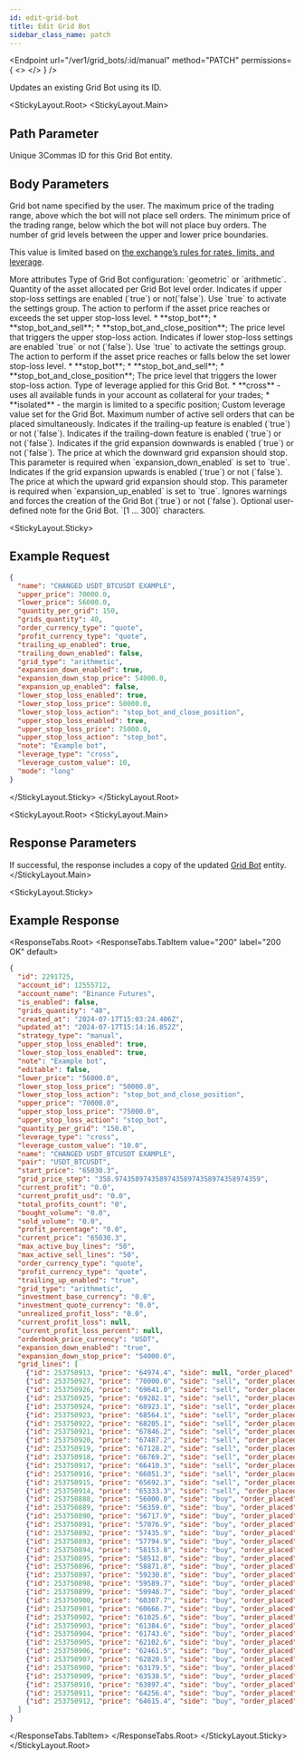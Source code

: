 ```yaml
---
id: edit-grid-bot
title: Edit Grid Bot
sidebar_class_name: patch
---
```


<Endpoint
  url="/ver1/grid_bots/:id/manual"
  method="PATCH"
  permissions={
    <>
      <Permission title="Permission" description="BOTS_WRITE" />
      <Permission title="Security" description="SIGNED" />
    </>
  }
/>

  Updates an existing Grid Bot using its ID.

<StickyLayout.Root>
   <StickyLayout.Main>

## Path Parameter 
<ApiParam name='id' type='integer' id="id" required>
   Unique 3Commas ID for this Grid Bot entity.
</ApiParam>

## Body Parameters 

<ApiParam name='name' type='integer' id="name" required>
  Grid bot name specified by the user.
</ApiParam>

<ApiParam name='upper_price' type='number' id="upper_price" required>
   The maximum price of the trading range, above which the bot will not place sell orders.
</ApiParam>

<ApiParam name='lower_price' type='number' id="lower_price" required>
   The minimum price of the trading range, below which the bot will not place buy orders.
</ApiParam>

<ApiParam name='grids_quantity' type="number" id="grids_quantity" required>
  The number of grid levels between the upper and lower price boundaries.

  This value is limited based on [the exchange’s rules for rates, limits, and leverage](/market-data/3_currency_rates_and_limits_with_leverage_data.mdx).
</ApiParam> 


<CollapseAll>
<CollapseAllHeading> More attributes <CollapseAllButton /> </CollapseAllHeading>

<CollapsibleApiParam name="grid_type" type="string" id="grid_type">
  Type of Grid Bot configuration: `geometric` or `arithmetic`.
</CollapsibleApiParam>

<CollapsibleApiParam name="quantity_per_grid" type="number" id="quantity_per_grid" required>
   Quantity of the asset allocated per Grid Bot level order.
</CollapsibleApiParam>

<CollapsibleApiParam name="upper_stop_loss_enabled" type="boolean" id="upper_stop_loss_enabled">
  Indicates if upper stop-loss settings are enabled (`true`) or not(`false`). Use `true` to activate the settings group.
</CollapsibleApiParam>

<CollapsibleApiParam name="upper_stop_loss_action" type="string" id="upper_stop_loss_action">
  The action to perform if the asset price reaches or exceeds the set upper stop-loss level.
  <CollapsibleNestedParams openName="Hide allowed values" collapsedName="Show allowed values">
      * **stop_bot**;
      * **stop_bot_and_sell**;
      * **stop_bot_and_close_position**;
     </CollapsibleNestedParams>
</CollapsibleApiParam>

<CollapsibleApiParam name="upper_stop_loss_price" type="number" id="upper_stop_loss_price">
  The price level that triggers the upper stop-loss action.
</CollapsibleApiParam> 
   
<CollapsibleApiParam name="lower_stop_loss_enabled" type="boolean" id="lower_stop_loss_enabled">
   Indicates if lower stop-loss settings are enabled `true` or not (`false`). Use `true` to activate the settings group.
</CollapsibleApiParam>

<CollapsibleApiParam name="lower_stop_loss_action" type="string" id="lower_stop_loss_action">
   The action to perform if the asset price reaches or falls below the set lower stop-loss level.
   <CollapsibleNestedParams openName="Hide allowed values" collapsedName="Show allowed values">
      * **stop_bot**;
      * **stop_bot_and_sell**;
      * **stop_bot_and_close_position**;
     </CollapsibleNestedParams>
</CollapsibleApiParam>

<CollapsibleApiParam name="lower_stop_loss_price" type="number" id="lower_stop_loss_price">
   The price level that triggers the lower stop-loss action.
</CollapsibleApiParam>

<CollapsibleApiParam name="leverage_type" type="string" id="leverage_type">
Type of leverage applied for this Grid Bot.
    <CollapsibleNestedParams openName="Hide allowed values" collapsedName="Show allowed values">
      * **cross** - uses all available funds in your account as collateral for your trades;
      * **isolated** - the margin is limited to a specific position;
      </CollapsibleNestedParams>
</CollapsibleApiParam>

<CollapsibleApiParam name="leverage_custom_value" type="number" id="leverage_custom_value">
   Custom leverage value set for the Grid Bot.
</CollapsibleApiParam>

<CollapsibleApiParam name="max_active_sell_lines" type="integer" id="max_active_sell_lines">
   Maximum number of active sell orders that can be placed simultaneously.
</CollapsibleApiParam>

<CollapsibleApiParam name="trailing_up_enabled" type="boolean" id="trailing_up_enabled">
   Indicates if the trailing-up feature is enabled (`true`) or not (`false`).
</CollapsibleApiParam>

<CollapsibleApiParam name="trailing_down_enabled" type="boolean" id="trailing_down_enabled">
   Indicates if the trailing-down feature is enabled (`true`) or not (`false`).
</CollapsibleApiParam>

<CollapsibleApiParam name="expansion_down_enabled" type="boolean" id="expansion_down_enabled">
   Indicates if the grid expansion downwards is enabled (`true`) or not (`false`).
</CollapsibleApiParam>

<CollapsibleApiParam name="expansion_down_stop_price" type="number" id="expansion_down_stop_price" required>
   The price at which the downward grid expansion should stop.
   This parameter is required when `expansion_down_enabled` is set to `true`.
</CollapsibleApiParam>

<CollapsibleApiParam name="expansion_up_enabled" type="boolean" id="expansion_up_stop_price">
   Indicates if the grid expansion upwards is enabled (`true`) or not (`false`).
</CollapsibleApiParam>  

<CollapsibleApiParam name="expansion_up_stop_price" type="boolean" id="expansion_up_stop_price" required>
   The price at which the upward grid expansion should stop.
   This parameter is required when `expansion_up_enabled` is set to `true`.
</CollapsibleApiParam>

<CollapsibleApiParam name="ignore_warnings" type="boolean" id="ignore_warnings">
   Ignores warnings and forces the creation of the Grid Bot (`true`) or not (`false`).
</CollapsibleApiParam>

<CollapsibleApiParam name="note" type="integer" id="note">
   Optional user-defined note for the Grid Bot.
   `[1 ... 300]` characters.
</CollapsibleApiParam>
</CollapseAll>
</StickyLayout.Main>


<StickyLayout.Sticky>

## Example Request

```json title="PATCH /ver1/grid_bots/2291725/manual"
{
  "name": "CHANGED USDT_BTCUSDT EXAMPLE",
  "upper_price": 70000.0,
  "lower_price": 56000.0,
  "quantity_per_grid": 150,
  "grids_quantity": 40,
  "order_currency_type": "quote",
  "profit_currency_type": "quote",
  "trailing_up_enabled": true,
  "trailing_down_enabled": false,
  "grid_type": "arithmetic",
  "expansion_down_enabled": true,
  "expansion_down_stop_price": 54000.0,
  "expansion_up_enabled": false,
  "lower_stop_loss_enabled": true,
  "lower_stop_loss_price": 50000.0,
  "lower_stop_loss_action": "stop_bot_and_close_position",
  "upper_stop_loss_enabled": true,
  "upper_stop_loss_price": 75000.0,
  "upper_stop_loss_action": "stop_bot",
  "note": "Example bot",
  "leverage_type": "cross",
  "leverage_custom_value": 10,
  "mode": "long"
}
```
</StickyLayout.Sticky>
</StickyLayout.Root>

<StickyLayout.Root>
<StickyLayout.Main>

## Response Parameters 

If successful, the response includes a copy of the updated [Grid Bot](/grid-bot/0_grid_bot_entity.mdx) entity.
</StickyLayout.Main>

<StickyLayout.Sticky>

## Example Response

<ResponseTabs.Root>
<ResponseTabs.TabItem value="200" label="200 OK" default>

```json
{
  "id": 2291725,
  "account_id": 12555712,
  "account_name": "Binance Futures",
  "is_enabled": false,
  "grids_quantity": "40",
  "created_at": "2024-07-17T15:03:24.406Z",
  "updated_at": "2024-07-17T15:14:16.852Z",
  "strategy_type": "manual",
  "upper_stop_loss_enabled": true,
  "lower_stop_loss_enabled": true,
  "note": "Example bot",
  "editable": false,
  "lower_price": "56000.0",
  "lower_stop_loss_price": "50000.0",
  "lower_stop_loss_action": "stop_bot_and_close_position",
  "upper_price": "70000.0",
  "upper_stop_loss_price": "75000.0",
  "upper_stop_loss_action": "stop_bot",
  "quantity_per_grid": "150.0",
  "leverage_type": "cross",
  "leverage_custom_value": "10.0",
  "name": "CHANGED USDT_BTCUSDT EXAMPLE",
  "pair": "USDT_BTCUSDT",
  "start_price": "65030.3",
  "grid_price_step": "358.974358974358974358974358974358974359",
  "current_profit": "0.0",
  "current_profit_usd": "0.0",
  "total_profits_count": "0",
  "bought_volume": "0.0",
  "sold_volume": "0.0",
  "profit_percentage": "0.0",
  "current_price": "65030.3",
  "max_active_buy_lines": "50",
  "max_active_sell_lines": "50",
  "order_currency_type": "quote",
  "profit_currency_type": "quote",
  "trailing_up_enabled": "true",
  "grid_type": "arithmetic",
  "investment_base_currency": "0.0",
  "investment_quote_currency": "0.0",
  "unrealized_profit_loss": "0.0",
  "current_profit_loss": null,
  "current_profit_loss_percent": null,
  "orderbook_price_currency": "USDT",
  "expansion_down_enabled": "true",
  "expansion_down_stop_price": "54000.0",
  "grid_lines": [
    {"id": 253750913, "price": "64974.4", "side": null, "order_placed": false},
    {"id": 253750927, "price": "70000.0", "side": "sell", "order_placed": false},
    {"id": 253750926, "price": "69641.0", "side": "sell", "order_placed": false},
    {"id": 253750925, "price": "69282.1", "side": "sell", "order_placed": false},
    {"id": 253750924, "price": "68923.1", "side": "sell", "order_placed": false},
    {"id": 253750923, "price": "68564.1", "side": "sell", "order_placed": false},
    {"id": 253750922, "price": "68205.1", "side": "sell", "order_placed": false},
    {"id": 253750921, "price": "67846.2", "side": "sell", "order_placed": false},
    {"id": 253750920, "price": "67487.2", "side": "sell", "order_placed": false},
    {"id": 253750919, "price": "67128.2", "side": "sell", "order_placed": false},
    {"id": 253750918, "price": "66769.2", "side": "sell", "order_placed": false},
    {"id": 253750917, "price": "66410.3", "side": "sell", "order_placed": false},
    {"id": 253750916, "price": "66051.3", "side": "sell", "order_placed": false},
    {"id": 253750915, "price": "65692.3", "side": "sell", "order_placed": false},
    {"id": 253750914, "price": "65333.3", "side": "sell", "order_placed": false},
    {"id": 253750888, "price": "56000.0", "side": "buy", "order_placed": false},
    {"id": 253750889, "price": "56359.0", "side": "buy", "order_placed": false},
    {"id": 253750890, "price": "56717.9", "side": "buy", "order_placed": false},
    {"id": 253750891, "price": "57076.9", "side": "buy", "order_placed": false},
    {"id": 253750892, "price": "57435.9", "side": "buy", "order_placed": false},
    {"id": 253750893, "price": "57794.9", "side": "buy", "order_placed": false},
    {"id": 253750894, "price": "58153.8", "side": "buy", "order_placed": false},
    {"id": 253750895, "price": "58512.8", "side": "buy", "order_placed": false},
    {"id": 253750896, "price": "58871.8", "side": "buy", "order_placed": false},
    {"id": 253750897, "price": "59230.8", "side": "buy", "order_placed": false},
    {"id": 253750898, "price": "59589.7", "side": "buy", "order_placed": false},
    {"id": 253750899, "price": "59948.7", "side": "buy", "order_placed": false},
    {"id": 253750900, "price": "60307.7", "side": "buy", "order_placed": false},
    {"id": 253750901, "price": "60666.7", "side": "buy", "order_placed": false},
    {"id": 253750902, "price": "61025.6", "side": "buy", "order_placed": false},
    {"id": 253750903, "price": "61384.6", "side": "buy", "order_placed": false},
    {"id": 253750904, "price": "61743.6", "side": "buy", "order_placed": false},
    {"id": 253750905, "price": "62102.6", "side": "buy", "order_placed": false},
    {"id": 253750906, "price": "62461.5", "side": "buy", "order_placed": false},
    {"id": 253750907, "price": "62820.5", "side": "buy", "order_placed": false},
    {"id": 253750908, "price": "63179.5", "side": "buy", "order_placed": false},
    {"id": 253750909, "price": "63538.5", "side": "buy", "order_placed": false},
    {"id": 253750910, "price": "63897.4", "side": "buy", "order_placed": false},
    {"id": 253750911, "price": "64256.4", "side": "buy", "order_placed": false},
    {"id": 253750912, "price": "64615.4", "side": "buy", "order_placed": false}
  ]
}
```
  </ResponseTabs.TabItem>
  </ResponseTabs.Root>
</StickyLayout.Sticky>
</StickyLayout.Root>